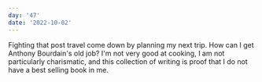 ```yaml
---
day: '47'
date: '2022-10-02'
---
```


Fighting that post travel come down by planning my next trip. How can I get Anthony Bourdain's old job? I'm not very good at cooking, I am not particularly charismatic, and this collection of writing is proof that I do not have a best selling book in me.
